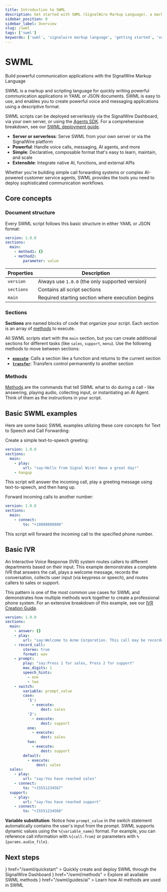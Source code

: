 ```yaml
---
title: Introduction to SWML
description: Get started with SWML (SignalWire Markup Language), a markup and scripting language for quickly writing powerful communication applications in YAML or JSON documents.
sidebar_position: 0
sidebar_label: Overview
slug: /swml
tags: ['swml']
keywords: ['swml', 'signalwire markup language', 'getting started', 'voice applications', 'yaml', 'json']
---
```



# SWML

<Subtitle>Build powerful communication applications with the SignalWire Markup Language</Subtitle>


SWML is a markup and scripting language for quickly writing powerful communication applications in YAML or JSON documents. 
SWML is easy to use, and enables you to create powerful voice and messaging applications using a descriptive format. 

SWML scripts can be deployed serverlessly via the SignalWire Dashboard, via your own server, or using the 
[Agents SDK](/sdks/agents-sdk/).
For a comprehensive breakdown, see our [SWML deployment guide](/swml/guides/deployment).

- **Server or serverless**: Serve SWML from your own server or via the SignalWire platform
- **Powerful**: Handle voice calls, messaging, AI agents, and more
- **Simple**: Declarative, composable format that's easy to learn, maintain, and scale
- **Extensible**: Integrate native AI, functions, and external APIs

Whether you're building simple call forwarding systems or complex AI-powered customer service agents, SWML provides the tools you need to deploy sophisticated communication workflows. 


## Core concepts

### Document structure

Every SWML script follows this basic structure in either YAML or JSON format:

```yaml andJson
version: 1.0.0
sections:
  main:
    - method1: {}
    - method2:
        parameter: value
```

| Properties | Description |
|-----------|-------------|
| `version` | Always use `1.0.0` (the only supported version) |
| `sections` | Contains all script sections |
| `main` | Required starting section where execution begins |


### Sections

**Sections** are named blocks of code that organize your script.
Each section is an array of 
[methods](/swml/methods)
to execute.

All SWML scripts start with the `main` section, but you can create additional sections for different tasks (like `sales`, `support`, `menu`). Use the following methods to move between sections:

- **[`execute`](/swml/methods/execute)**: Calls a section like a function and returns to the current section
- **[`transfer`](/swml/methods/transfer)**: Transfers control permanently to another section

### Methods

[Methods](swml/methods) are the commands that tell SWML what to do during a call - 
like answering, playing audio, collecting input, or instantiating an AI Agent. 
Think of them as the instructions in your script.


## Basic SWML examples

Here are some basic SWML examples utilizing these core concepts for Text to Speech and Call Forwarding:

<Tabs>
<TabItem value="text-to-speech" label="Text to Speech">

Create a simple text-to-speech greeting:

```yaml andJson
version: 1.0.0
sections:
  main:
    - play:
        url: "say:Hello from Signal Wire! Have a great day!"
    - hangup
```

This script will answer the incoming call, play a greeting message using text-to-speech, and then hang up.

</TabItem>
<TabItem value="call-forwarding" label="Call Forwarding">

Forward incoming calls to another number:

```yaml andJson
version: 1.0.0
sections:
  main:
    - connect:
        to: "+18888888888"
```

This script will forward the incoming call to the specified phone number.

</TabItem>
</Tabs>


## Basic IVR

An Interactive Voice Response (IVR) system routes callers to different departments based on their input. 
This example demonstrates a complete IVR that answers the call, plays a welcome message, records the conversation, collects user input (via keypress or speech), and routes callers to sales or support. 

This pattern is one of the most common use cases for SWML and demonstrates how multiple methods work together to create a professional phone system.
For an extensive breakdown of this example, see our [IVR Creation Guide](/swml/guides/creating_ivr).

```yaml andJson
version: 1.0.0
sections:
  main:
    - answer: {}
    - play:
        url: "say:Welcome to Acme Corporation. This call may be recorded."
    - record_call:
        stereo: true
        format: wav
    - prompt:
        play: "say:Press 1 for sales, Press 2 for support"
        max_digits: 1
        speech_hints:
          - one
          - two
    - switch:
        variable: prompt_value
        case:
          '1':
            - execute:
                dest: sales
          '2':
            - execute:
                dest: support
          one:
            - execute:
                dest: sales
          two:
            - execute:
                dest: support
        default:
          - execute:
              dest: sales
  sales:
    - play:
        url: "say:You have reached sales"
    - connect:
        to: "+15551234567"
  support:
    - play:
        url: "say:You have reached support"
    - connect:
        to: "+15551234568"
```

**Variable substitution**: Notice how `prompt_value` in the switch statement automatically contains the user's input from the prompt. SWML supports dynamic values using the `%{variable_name}` format. For example, you can reference call information with `%{call.from}` or parameters with `%{params.audio_file}`.


## Next steps

  <CardGroup cols={3}>
    <Card
      title="Quickstart"
      icon={<MdAutoAwesome />}
      href="/swml/quickstart"
    >
      Quickly create and deploy SWML through the SignalWire Dashboard
    </Card>
    <Card
      title="Methods reference"
      icon={<MdCode />}
      href="/swml/methods"
    >
      Explore all available SWML methods
    </Card>
    <Card
      title="AI guides"
      icon={<MdSmartToy />}
      href="/swml/guides/ai"
    >
      Learn how AI methods are used in SWML
    </Card>
  </CardGroup>

